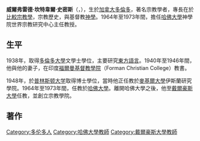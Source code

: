 {{unreferenced|time=2011-12-17T05:26:48+00:00}}
'''威爾弗雷德·坎特韋爾·史密斯'''（{{lang-en|Wilfred Cantwell Smith}}，{{bd|1916年|7月21日|2000年|2月7日|catIdx=Smith, Wilfred Cantwell}}），生於[[加拿大|加拿大]][[多倫多|多倫多]]，著名宗教學者，專長在於[[比較宗教學|比較宗教學]]，宗教歷史，與基督教[[神學|神學]]。1964年至1973年間，擔任[[哈佛大學|哈佛大學]]神學院世界宗教研究中心主任教授。
==生平==
1938年，取得[[多倫多大學|多倫多大學]]文學士學位，主要研究[[東方語言|東方語言]]。1940年至1946年間，他與他的妻子，在印度[[福爾曼基督教學院|福爾曼基督教學院]]（Forman Christian College）教書。

1948年，於[[普林斯顿大学|普林斯顿大学]]取得博士學位，當時他正任教於[[麥基爾大學|麥基爾大學]]伊斯蘭研究學院。1964年至1973年間，任教於[[哈佛大學|哈佛大學]]。離開哈佛大學之後，他至[[戴爾豪斯大學|戴爾豪斯大學]]任教，並創立宗教學院。

==著作==
{{Authority control}}
{{DEFAULTSORT:Smith, Wilfred Cantwell}}
[[Category:多伦多人|Category:多伦多人]]
[[Category:哈佛大學教師|Category:哈佛大學教師]]
[[Category:戴爾豪斯大學教師|Category:戴爾豪斯大學教師]]